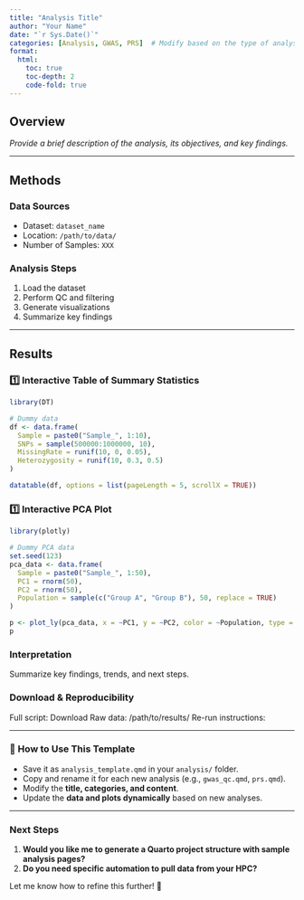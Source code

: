 ```yaml
---
title: "Analysis Title"
author: "Your Name"
date: "`r Sys.Date()`"
categories: [Analysis, GWAS, PRS]  # Modify based on the type of analysis
format:
  html:
    toc: true
    toc-depth: 2
    code-fold: true
---
```


## **Overview**
_Provide a brief description of the analysis, its objectives, and key findings._

---

## **Methods**
### **Data Sources**
- Dataset: `dataset_name`
- Location: `/path/to/data/`
- Number of Samples: `XXX`

### **Analysis Steps**
1. Load the dataset
2. Perform QC and filtering
3. Generate visualizations
4. Summarize key findings

---

## **Results**
### **1️⃣ Interactive Table of Summary Statistics**
```r
library(DT)

# Dummy data
df <- data.frame(
  Sample = paste0("Sample_", 1:10),
  SNPs = sample(500000:1000000, 10),
  MissingRate = runif(10, 0, 0.05),
  Heterozygosity = runif(10, 0.3, 0.5)
)

datatable(df, options = list(pageLength = 5, scrollX = TRUE))

```


### **1️⃣ Interactive PCA Plot**
```r
library(plotly)

# Dummy PCA data
set.seed(123)
pca_data <- data.frame(
  Sample = paste0("Sample_", 1:50),
  PC1 = rnorm(50),
  PC2 = rnorm(50),
  Population = sample(c("Group A", "Group B"), 50, replace = TRUE)
)

p <- plot_ly(pca_data, x = ~PC1, y = ~PC2, color = ~Population, type = 'scatter', mode = 'markers', text = ~Sample)
p
```

### **Interpretation**
Summarize key findings, trends, and next steps.

### **Download & Reproducibility**
Full script: Download
Raw data: /path/to/results/
Re-run instructions:

---

### **🔹 How to Use This Template**
- Save it as `analysis_template.qmd` in your `analysis/` folder.  
- Copy and rename it for each new analysis (e.g., `gwas_qc.qmd`, `prs.qmd`).  
- Modify the **title, categories, and content**.  
- Update the **data and plots dynamically** based on new analyses.  

---

### **Next Steps**
1. **Would you like me to generate a Quarto project structure with sample analysis pages?**
2. **Do you need specific automation to pull data from your HPC?**

Let me know how to refine this further! 🚀
